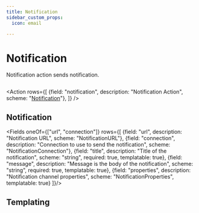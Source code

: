 ```yaml
---
title: Notification
sidebar_custom_props:
  icon: email

---
```


# <Icon name="bell-dark"/> Notification

Notification action sends notification.

```yaml title="notify-deployment-restarts.yaml" file=<rootDir>/modules/mission-control/fixtures/playbooks/notification-playbook.yaml
```

<Action rows={[
    {field: "notification", description: "Notification Action", scheme: "[Notification](#notification)"},
]} />

## Notification

<Fields oneOf={["url", "connection"]} rows={[
    {field: "url", description: "Notification URL", scheme: "NotificationURL"},
    {field: "connection", description: "Connection to use to send the notification", scheme: "NotificationConnection"},
    {field: "title", description: "Title of the notification", scheme: "string", required: true, templatable: true},
    {field: "message", description: "Message is the body of the notification", scheme: "string", required: true, templatable: true},
    {field: "properties", description: "Notification channel properties", scheme: "NotificationProperties", templatable: true}
]}/>


## Templating

<Templating/>
